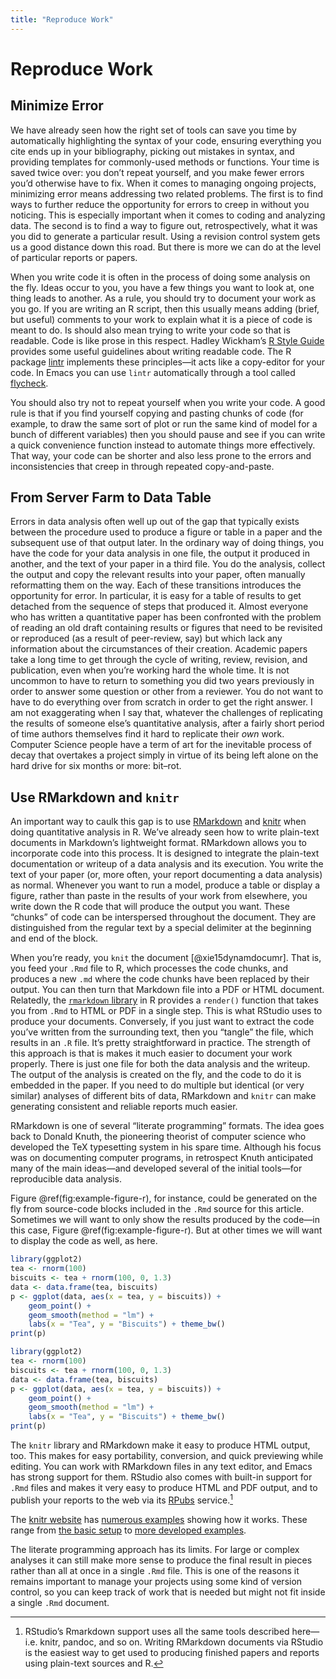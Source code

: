 ```yaml
---
title: "Reproduce Work"
---
```


# Reproduce Work

## Minimize Error 

We have already seen how the right set of tools can save you time by
automatically highlighting the syntax of your code, ensuring
everything you cite ends up in your bibliography, picking out mistakes
in syntax, and providing templates for commonly-used methods or
functions. Your time is saved twice over: you don't repeat yourself,
and you make fewer errors you'd otherwise have to fix. When it comes
to managing ongoing projects, minimizing error means addressing two
related problems. The first is to find ways to further reduce the
opportunity for errors to creep in without you noticing. This is
especially important when it comes to coding and analyzing data. The
second is to find a way to figure out, retrospectively, what it was
you did to generate a particular result. Using a revision control
system gets us a good distance down this road. But there is more we
can do at the level of particular reports or papers.

When you write code it is often in the process of doing some analysis
on the fly. Ideas occur to you, you have a few things you want to look
at, one thing leads to another. As a rule, you should try to document
your work as you go. If you are writing an R script, then this usually
means adding (brief, but useful) comments to your work to explain what
it is a piece of code is meant to do. Is should also mean trying to
write your code so that is readable. Code is like prose in this
respect. Hadley Wickham's
[R Style Guide](http://adv-r.had.co.nz/Style.html) provides some
useful guidelines about writing readable code. The R package
[lintr](https://github.com/jimhester/lintr) implements these
principles---it acts like a copy-editor for your code. In Emacs you can
use `lintr` automatically through a tool called [flycheck](https://github.com/flycheck/flycheck). 

You should also try not to repeat yourself when you write your code. A
good rule is that if you find yourself copying and pasting chunks of
code (for example, to draw the same sort of plot or run the same kind
of model for a bunch of different variables) then you should pause and
see if you can write a quick convenience function instead to automate
things more effectively. That way, your code can be shorter and also
less prone to the errors and inconsistencies that creep in through
repeated copy-and-paste. 

## From Server Farm to Data Table

Errors in data analysis often well up out of the gap that typically
exists between the procedure used to produce a figure or table in a
paper and the subsequent use of that output later. In the ordinary way
of doing things, you have the code for your data analysis in one file,
the output it produced in another, and the text of your paper in a
third file. You do the analysis, collect the output and copy the
relevant results into your paper, often manually reformatting them on
the way. Each of these transitions introduces the opportunity for
error. In particular, it is easy for a table of results to get
detached from the sequence of steps that produced it. Almost everyone
who has written a quantitative paper has been confronted with the
problem of reading an old draft containing results or figures that
need to be revisited or reproduced (as a result of peer-review, say)
but which lack any information about the circumstances of their
creation. Academic papers take a long time to get through the cycle of
writing, review, revision, and publication, even when you're working
hard the whole time. It is not uncommon to have to return to something
you did two years previously in order to answer some question or other
from a reviewer. You do not want to have to do everything over from
scratch in order to get the right answer. I am not exaggerating when I
say that, whatever the challenges of replicating the results of
someone else's quantitative analysis, after a fairly short period of
time authors themselves find it hard to replicate their *own* work.
Computer Science people have a term of art for the inevitable process
of decay that overtakes a project simply in virtue of its being left
alone on the hard drive for six months or more: bit--rot.

## Use RMarkdown and `knitr` 

An important way to caulk this gap is to use
[RMarkdown](http://rmarkdown.rstudio.com) and
[knitr](http://yihui.name/knitr/) when doing quantitative analysis in
R. We've already seen how to write plain-text documents in Markdown's
lightweight format. RMarkdown allows you to incorporate code into this
process. It is designed to integrate the plain-text documentation or
writeup of a data analysis and its execution. You write the text of
your paper (or, more often, your report documenting a data analysis)
as normal. Whenever you want to run a model, produce a table or
display a figure, rather than paste in the results of your work from
elsewhere, you write down the R code that will produce the output you
want. These "chunks" of code can be interspersed throughout the
document. They are distinguished from the regular text by a special
delimiter at the beginning and end of the block. 


When you're ready, you `knit` the document [@xie15dynamdocumr]. That
is, you feed your `.Rmd` file to R, which processes the code chunks,
and produces a new `.md` where the code chunks have been replaced by
their output. You can then turn that Markdown file into a PDF or HTML
document. Relatedly, the
[`rmarkdown` library](http://blog.rstudio.org/2014/06/18/r-markdown-v2/)
in R provides a `render()` function that takes you from `.Rmd` to HTML
or PDF in a single step. This is what RStudio uses to produce your
documents. Conversely, if you just want to extract the code you've
written from the surrounding text, then you "tangle" the file, which
results in an `.R` file. It's pretty straightforward in practice. The
strength of this approach is that is makes it much easier to document
your work properly. There is just one file for both the data analysis
and the writeup. The output of the analysis is created on the fly, and
the code to do it is embedded in the paper. If you need to do multiple
but identical (or very similar) analyses of different bits of data,
RMarkdown and `knitr` can make generating consistent and reliable
reports much easier.

RMarkdown is one of several "literate programming" formats. The idea
goes back to Donald Knuth, the pioneering theorist of computer science
who developed the TeX typesetting system in his spare time. Although
his focus was on documenting computer programs, in retrospect Knuth
anticipated many of the main ideas---and developed several of the
initial tools---for reproducible data analysis.

Figure \@ref(fig:example-figure-r), for instance, could be generated on the fly
from source-code blocks included in the `.Rmd` source for this
article. Sometimes we will want to only show the results produced by
the code---in this case, Figure \@ref(fig:example-figure-r). But at other times we
will want to display the code as well, as here.

```{#lst:rfig .r caption="R Code for a figure"}
library(ggplot2)
tea <- rnorm(100)
biscuits <- tea + rnorm(100, 0, 1.3)
data <- data.frame(tea, biscuits)
p <- ggplot(data, aes(x = tea, y = biscuits)) +
    geom_point() + 
    geom_smooth(method = "lm") + 
    labs(x = "Tea", y = "Biscuits") + theme_bw() 
print(p)
```

```r
library(ggplot2)
tea <- rnorm(100)
biscuits <- tea + rnorm(100, 0, 1.3)
data <- data.frame(tea, biscuits)
p <- ggplot(data, aes(x = tea, y = biscuits)) +
    geom_point() + 
    geom_smooth(method = "lm") + 
    labs(x = "Tea", y = "Biscuits") + theme_bw() 
print(p)

```

The `knitr` library and RMarkdown make it easy to produce HTML output, too. This
makes for easy portability, conversion, and quick previewing while
editing. You can work with RMarkdown files in any text editor, and
Emacs has strong support for them. RStudio also comes with built-in
support for `.Rmd` files and makes it very easy to produce HTML and
PDF output, and to publish your reports to the web via its
[RPubs](http://rpubs.com) service.[^rpubs]

[^rpubs]: RStudio's Rmarkdown support uses all the same tools described here---i.e. knitr, pandoc, and so on. Writing RMarkdown documents via RStudio is the easiest way to get used to producing finished papers and reports using plain-text sources and R. 

The [knitr website](http://yihui.name/knitr/) has 
[numerous examples](http://yihui.name/knitr/demo/minimal/) showing how
it works. These range from
[the basic setup](https://raw.githubusercontent.com/yihui/knitr-examples/master/001-minimal.Rmd)
to [more developed examples](http://yihui.name/knitr/demo/showcase/).

The literate programming approach has its limits. For large or complex
analyses it can still make more sense to produce the final result in
pieces rather than all at once in a single `.Rmd` file. This is one of
the reasons it remains important to manage your projects using some
kind of version control, so you can keep track of work that is needed
but might not fit inside a single `.Rmd` document.

